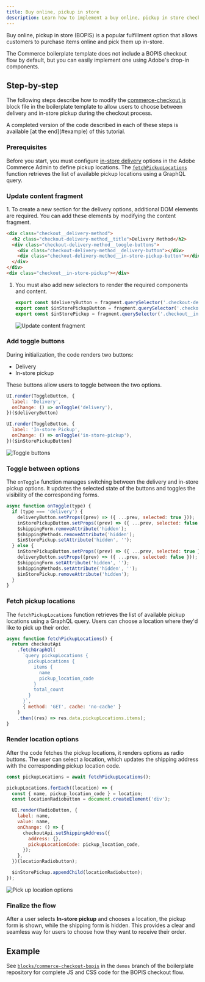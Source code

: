 ```yaml
---
title: Buy online, pickup in store
description: Learn how to implement a buy online, pickup in store checkout flow with Adobe's drop-in components.
---
```



Buy online, pickup in store (BOPIS) is a popular fulfillment option that allows customers to purchase items online and pick them up in-store.

The Commerce boilerplate template does not include a BOPIS checkout flow by default, but you can easily implement one using Adobe's drop-in components.

## Step-by-step

The following steps describe how to modify the [commerce-checkout.js](https://github.com/hlxsites/aem-boilerplate-commerce/blob/main/blocks/commerce-checkout/commerce-checkout.js) block file in the boilerplate template to allow users to choose between delivery and in-store pickup during the checkout process.

<Aside type="tip">
A completed version of the code described in each of these steps is available [at the end](#example) of this tutorial.
</Aside>

<Tasks>

<Task>

### Prerequisites

Before you start, you must configure [in-store delivery](https://experienceleague.adobe.com/en/docs/commerce-admin/stores-sales/delivery/basic-methods/shipping-in-store-delivery) options in the Adobe Commerce Admin to define pickup locations. The [`fetchPickupLocations`](#fetch-pickup-locations) function retrieves the list of available pickup locations using a GraphQL query.

</Task>

<Task>

### Update content fragment

<Steps>
1. To create a new section for the delivery options, additional DOM elements are required. You can add these elements by modifying the content fragment.

   ```html
   <div class="checkout__delivery-method">
     <h2 class="checkout-delivery-method__title">Delivery Method</h2>
     <div class="checkout-delivery-method__toogle-buttons">
       <div class="checkout-delivery-method__delivery-button"></div>
       <div class="checkout-delivery-method__in-store-pickup-button"></div>
     </div>
   </div>
   <div class="checkout__in-store-pickup"></div>
   ```

1. You must also add new selectors to render the required components and content.

   ```javascript
   export const $deliveryButton = fragment.querySelector('.checkout-delivery-method__delivery-button');
   export const $inStorePickupButton = fragment.querySelector('.checkout-delivery-method__in-store-pickup-button');
   export const $inStorePickup = fragment.querySelector('.checkout__in-store-pickup');
   ```

   ![Update content fragment](@images/dropins/checkout/bopis-content-fragment.png)
</Steps>

</Task>

<Task>

### Add toggle buttons

During initialization, the code renders two buttons:

- Delivery
- In-store pickup

These buttons allow users to toggle between the two options.

```js
UI.render(ToggleButton, {
  label: 'Delivery',
  onChange: () => onToggle('delivery'),
})($deliveryButton)

UI.render(ToggleButton, {
  label: 'In-store Pickup',
  onChange: () => onToggle('in-store-pickup'),
})($inStorePickupButton)
```

![Toggle buttons](@images/dropins/checkout/bopis-toggle-buttons.png)

</Task>

<Task>

### Toggle between options

The `onToggle` function manages switching between the delivery and in-store pickup options. It updates the selected state of the buttons and toggles the visibility of the corresponding forms.

```js
async function onToggle(type) {
  if (type === 'delivery') {
    deliveryButton.setProps((prev) => ({ ...prev, selected: true }));
    inStorePickupButton.setProps((prev) => ({ ...prev, selected: false }));
    $shippingForm.removeAttribute('hidden');
    $shippingMethods.removeAttribute('hidden');
    $inStorePickup.setAttribute('hidden', '');
  } else {
    inStorePickupButton.setProps((prev) => ({ ...prev, selected: true }));
    deliveryButton.setProps((prev) => ({ ...prev, selected: false }));
    $shippingForm.setAttribute('hidden', '');
    $shippingMethods.setAttribute('hidden', '');
    $inStorePickup.removeAttribute('hidden');
  }
}
```

</Task>

<Task>

### Fetch pickup locations

The `fetchPickupLocations` function retrieves the list of available pickup locations using a GraphQL query. Users can choose a location where they'd like to pick up their order.

```js
async function fetchPickupLocations() {
  return checkoutApi
    .fetchGraphQl(
      `query pickupLocations {
        pickupLocations {
          items {
            name
            pickup_location_code
          }
          total_count
        }
      }`,
      { method: 'GET', cache: 'no-cache' }
    )
    .then((res) => res.data.pickupLocations.items);
}
```

</Task>

<Task>

### Render location options

After the code fetches the pickup locations, it renders options as radio buttons. The user can select a location, which updates the shipping address with the corresponding pickup location code.

```js
const pickupLocations = await fetchPickupLocations();

pickupLocations.forEach((location) => {
  const { name, pickup_location_code } = location;
  const locationRadiobutton = document.createElement('div');

  UI.render(RadioButton, {
    label: name,
    value: name,
    onChange: () => {
      checkoutApi.setShippingAddress({
        address: {},
        pickupLocationCode: pickup_location_code,
      });
    },
  })(locationRadiobutton);

  $inStorePickup.appendChild(locationRadiobutton);
});
```

![Pick up location options](@images/dropins/checkout/bopis-render-pickup-locations.png)

</Task>

<Task>

### Finalize the flow

After a user selects **In-store pickup** and chooses a location, the pickup form is shown, while the shipping form is hidden. This provides a clear and seamless way for users to choose how they want to receive their order.

</Task>

</Tasks>

## Example

See [`blocks/commerce-checkout-bopis`](https://github.com/hlxsites/aem-boilerplate-commerce/tree/demos/blocks/commerce-checkout-bopis) in the `demos` branch of the boilerplate repository for complete JS and CSS code for the BOPIS checkout flow.